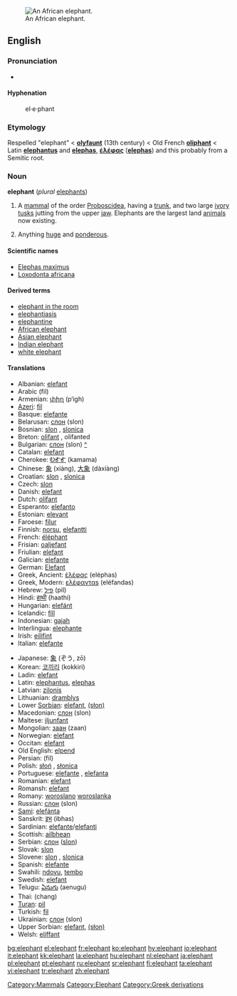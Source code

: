 {{wikipedia}}
[[Image:Elephant Kruger 2003.jpg|thumb|An African elephant.]]
==English==

===Pronunciation===
*{{IPA|/'ɛləfənt/}}

====Hyphenation====
:el&middot;e&middot;phant

===Etymology===
Respelled "elephant" < '''[[olyfaunt]]''' (13th century) < Old French '''[[oliphant]]''' < Latin '''[[elephantus]]''' and '''[[elephas]]''', '''[[ἐλέφας]]''' ('''[[elephas]]''') and this probably from a Semitic root.<!-- < Arabic {{ARchar|[[فيل|الفيل]]}} (al-fil) < Persian {{FAchar|[[فیل]]/[[پیل]]}} (pil/fil)<!--, Egyptian [[Ab]] ... how is pil/fil related to Ab?-->

<!-- *Origin: Sanskrit [[ibhas]] (RigVeda). From this Sanskrit root we get Greek [[el-ephas]] and from that in Latin [[elephantus]]. ...(1) ORIGIN of what? (2) Sanskrit is in wrong alphabet. (3) What evidence do you have that ελέφας is from ibhas rather than الفيل? -->  <!-- "Ibha(s)" in Sanskrit is इभ-->

===Noun===
'''elephant''' (''plural'' [[elephants]])

# A [[mammal]] of the order [[Proboscidea]], having a [[trunk]], and two large [[ivory]] [[tusks]] jutting from the upper [[jaw]]. Elephants are the largest land [[animal]]s now existing.
# {{figurative}} Anything [[huge]] and [[ponderous]].

====Scientific names====
*[[Elephas maximus]]
*[[Loxodonta africana]]

====Derived terms====
*[[elephant in the room]]
*[[elephantiasis]]
*[[elephantine]]
*[[African elephant]]
*[[Asian elephant]]
*[[Indian elephant]]
*[[white elephant]]

====Translations====
{{top}}
*Albanian: [[elefant]]
*Arabic {{ARchar|[[فيل]]}} (fil) {{m}}
*Armenian: [[փիղ]] (p‘igh)
*[[Azeri]]: [[fil]]
*Basque: [[elefante]]
*Belarusan: [[слон]] (slon) {{m}}
*Bosnian: [[slon]] {{m}}, [[slonica]] {{f}}
*Breton: [[olifant]] {{m}}, olifanted {{p}}
*Bulgarian: [[слон]] (slon) {{m}} [[:bg:слон|^]]
*Catalan: [[elefant]]
*Cherokee: [[ᎧᎹᎹ]] (kamama)
*Chinese: [[象]] (xiàng), [[大象]] (dàxiàng)
*Croatian: [[slon]] {{m}}, [[slonica]] {{f}}
*Czech: [[slon]] {{m}}
*Danish: [[elefant]]
*Dutch: [[olifant]] {{m}}
*Esperanto: [[elefanto]]
*Estonian: [[elevant]]
*Faroese: [[fílur]]
*Finnish: [[norsu]], [[elefantti]]
*French: [[éléphant]] {{m}}
*Frisian: [[oaljefant]]
*Friulian: [[elefant]]
*Galician: [[elefante]] {{m}}
*German: [[Elefant]] {{m}}
*Greek, Ancient: [[ἐλέφας]] (eléphas) {{m}}
*Greek, Modern: [[ελέφανταs]] (eléfandas)
*Hebrew: [[פיל]] (pil)
*Hindi: [[हाथी]] (haathi)
*Hungarian: [[elefánt]]
*Icelandic: [[fíll]]
*Indonesian: [[gajah]]
*Interlingua: [[elephante]]
*Irish: [[eilifint]]
*Italian: [[elefante]] {{m}}
{{mid}}
*Japanese: [[象]] (ぞう, zō)
*Korean: [[코끼리]] (kokkiri)
*Ladin: [[elefant]]
*Latin: [[elephantus]], [[elephas]]
*Latvian: [[zilonis]] {{m}}
*Lithuanian: [[dramblys]]
*Lower [[Sorbian]]: [[elefant]], [[(słon)]]
*Macedonian: [[слон]] (slon) {{m}}
*Maltese: [[iljunfant]]
*Mongolian: [[заан]] (zaan)
*Norwegian: [[elefant]] {{m}}
*Occitan: [[elefant]]
*Old English: [[elpend]] {{m}}
*Persian: {{FAchar|[[فیل]]}} (fil)
*Polish: [[słoń]] {{m}}, [[słonica]] {{f}}
*Portuguese: [[elefante]] {{m}}, [[elefanta]] {{f}}
*Romanian: [[elefant]]
*Romansh: [[elefant]]
*Romany: [[woroslano]] {{m}} [[woroslanka]] {{f}}
*Russian: [[слон]] (slon) {{m}}
*[[Sami]]: [[elefánta]]
*Sanskrit: [[इभ]] (ibhas)<!--The rest of this line belongs on the relevant page:... from Rigveda. Other Sanskrit words for Elephant [[sRNI]], [[hastin]] and [[vAraNa]]. From [[hastin]] we get [[haathi]] in Hindi.-->
*Sardinian: [[elefante]]/[[elefanti]]
*Scottish: [[ailbhean]]
*Serbian: [[слон]] ([[slon]]) {{m}}
*Slovak: [[slon#Slovak|slon]] {{m}}
*Slovene: [[slon]] {{m}}, [[slonica]] {{f}}
*Spanish: [[elefante]] {{m}}
*Swahili: [[ndovu]], [[tembo]]
*Swedish: [[elefant]]
*Telugu: [[ఏనుగు]] (aenugu)
*Thai: {{THchar|[[ช้าง]]}} (chang)
*[[Turan]]: [[pil]]
*Turkish: [[fil]]
*Ukrainian: [[слон]] (slon) {{m}}
*Upper Sorbian: [[elefant]], [[(słon)]]
*Welsh: [[eliffant]]
{{bottom}}

[[Category:Mammals]]
[[Category:Elephant]]
[[Category:Greek derivations]]

[[bg:elephant]]
[[el:elephant]]
[[fr:elephant]]
[[ko:elephant]]
[[hy:elephant]]
[[io:elephant]]
[[it:elephant]]
[[kk:elephant]]
[[la:elephant]]
[[hu:elephant]]
[[nl:elephant]]
[[ja:elephant]]
[[pl:elephant]]
[[pt:elephant]]
[[ru:elephant]]
[[sr:elephant]]
[[fi:elephant]]
[[ta:elephant]]
[[vi:elephant]]
[[tr:elephant]]
[[zh:elephant]]